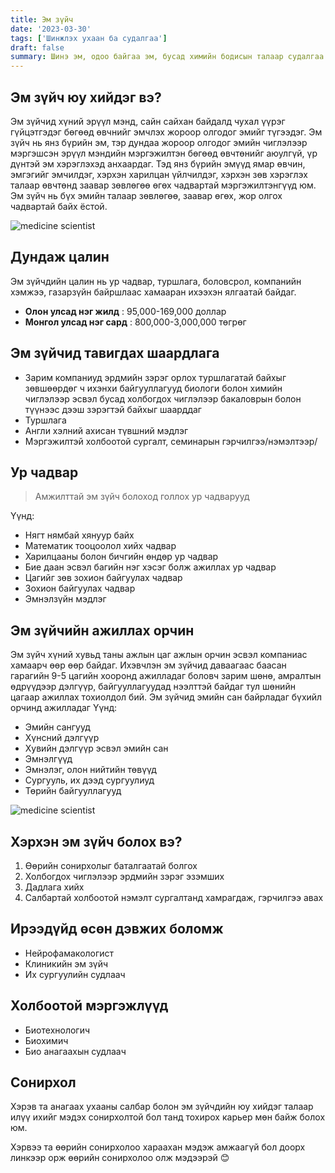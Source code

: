 ```yaml
---
title: Эм зүйч
date: '2023-03-30'
tags: ['Шинжлэх ухаан ба судалгаа']
draft: false
summary: Шинэ эм, одоо байгаа эм, бусад химийн бодисын талаар судалгаа хийхдээ эм зүйчид шинжлэх ухааны мэдлэгээ ашиглан хүний эрүүл мэндийг сайжруулахад тусалдаг.
---
```


## Эм зүйч юу хийдэг вэ?

Эм зүйчид хүний ​​эрүүл мэнд, сайн сайхан байдалд чухал үүрэг гүйцэтгэдэг бөгөөд өвчнийг эмчлэх жороор олгодог эмийг түгээдэг. Эм зүйч нь янз бүрийн эм, тэр дундаа жороор олгодог эмийн чиглэлээр мэргэшсэн эрүүл мэндийн мэргэжилтэн бөгөөд өвчтөнийг аюулгүй, үр дүнтэй эм хэрэглэхэд анхаардаг. Тэд янз бүрийн эмүүд ямар өвчин, эмгэгийг эмчилдэг, хэрхэн харилцан үйлчилдэг, хэрхэн зөв хэрэглэх талаар өвчтөнд заавар зөвлөгөө өгөх чадвартай мэргэжилтэнгүүд юм. Эм зүйч нь бүх эмийн талаар зөвлөгөө, заавар өгөх, жор олгох чадвартай байх ёстой.

![medicine scientist](https://www.northeastern.edu/graduate/blog/wp-content/uploads/2022/01/what-does-a-pharmacist-do.jpg)

## Дундаж цалин

Эм зүйчдийн цалин нь ур чадвар, туршлага, боловсрол, компанийн хэмжээ, газарзүйн байршлаас хамааран ихээхэн ялгаатай байдаг.

- **Олон улсад нэг жилд** : 95,000-169,000 доллар
- **Монгол улсад нэг сард** : 800,000-3,000,000 төгрөг

## Эм зүйчид тавигдах шаардлага

- Зарим компаниуд эрдмийн зэрэг орлох туршлагатай байхыг зөвшөөрдөг ч ихэнхи байгууллагууд биологи болон химийн чиглэлээр эсвэл бусад холбогдох чиглэлээр бакаловрын болон түүнээс дээш зэрэгтэй байхыг шаарддаг
- Туршлага
- Англи хэлний ахисан түвшний мэдлэг
- Мэргэжилтэй холбоотой сургалт, семинарын гэрчилгээ/нэмэлтээр/

## Ур чадвар

> Амжилттай эм зүйч болоход голлох ур чадварууд

Үүнд:

- Нягт нямбай хянуур байх
- Математик тооцоолол хийх чадвар
- Харилцааны болон бичгийн өндөр ур чадвар
- Бие даан эсвэл багийн нэг хэсэг болж ажиллах ур чадвар
- Цагийг зөв зохион байгуулах чадвар
- Зохион байгуулах чадвар
- Эмнэлзүйн мэдлэг

## Эм зүйчийн ажиллах орчин

Эм зүйч хүний хувьд таны ажлын цаг ажлын орчин эсвэл компаниас хамаарч өөр өөр байдаг. Ихэвчлэн эм зүйчид даваагаас баасан гарагийн 9-5 цагийн хооронд ажилладаг боловч зарим шөнө, амралтын өдрүүдээр дэлгүүр, байгууллагуудад нээлттэй байдаг тул шөнийн цагаар ажиллах тохиолдол бий. Эм зүйчид эмийн сан байрладаг бүхийл орчинд ажилладаг Үүнд:

- Эмийн сангууд
- Хүнсний дэлгүүр
- Хувийн дэлгүүр эсвэл эмийн сан
- Эмнэлгүүд
- Эмнэлэг, олон нийтийн төвүүд
- Сургууль, их дээд сургуулиуд
- Төрийн байгууллагууд

![medicine scientist](https://www.edgeip.com/images/FCK/Image/202202/Northeastern-Pharmacist.jpg)

## Хэрхэн эм зүйч болох вэ?

1. Өөрийн сонирхолыг баталгаатай болгох
2. Холбогдох чиглэлээр эрдмийн зэрэг эзэмших
3. Дадлага хийх
4. Салбартай холбоотой нэмэлт сургалтанд хамрагдаж, гэрчилгээ авах

## Ирээдүйд өсөн дэвжих боломж

- Нейрофамакологист
- Клиникийн эм зүйч
- Их сургуулийн судлаач

## Холбоотой мэргэжлүүд

- Биотехнологич
- Биохимич
- Био анагаахын судлаач

## Сонирхол

Хэрэв та анагаах ухааны салбар болон эм зүйчдийн юу хийдэг талаар илүү ихийг мэдэх сонирхолтой бол танд тохирох карьер мөн байж болох юм.

Хэрвээ та өөрийн сонирхолоо хараахан мэдэж амжаагүй бол доорх линкээр орж өөрийн сонирхолоо олж мэдээрэй 😊
